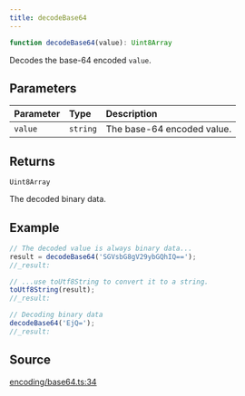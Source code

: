 ```yaml
---
title: decodeBase64
---
```


```ts
function decodeBase64(value): Uint8Array
```

Decodes the base-64 encoded `value`.

## Parameters

| Parameter | Type | Description |
| :------ | :------ | :------ |
| `value` | `string` | The base-64 encoded value. |

## Returns

`Uint8Array`

The decoded binary data.

## Example

```ts
// The decoded value is always binary data...
result = decodeBase64('SGVsbG8gV29ybGQhIQ==');
//_result:

// ...use toUtf8String to convert it to a string.
toUtf8String(result);
//_result:

// Decoding binary data
decodeBase64('EjQ=');
//_result:
```

## Source

[encoding/base64.ts:34](https://github.com/dominant-strategies/quais-6.js/blob/755bfc2a1f4b5e928682c06a8fa45128a878e1f4/src/encoding/base64.ts#L34)

